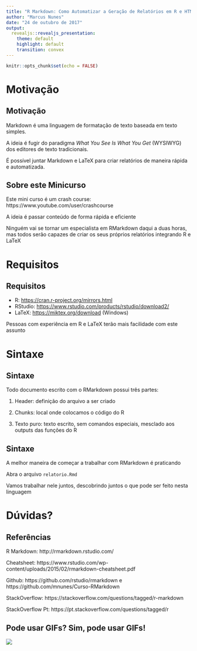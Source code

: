 ```yaml
---
title: "R Markdown: Como Automatizar a Geração de Relatórios em R e HTML"
author: "Marcus Nunes"
date: "24 de outubro de 2017"
output: 
  revealjs::revealjs_presentation:
    theme: default
    highlight: default
    transition: convex
---
```


```r
knitr::opts_chunk$set(echo = FALSE)
```

# Motivação

## Motivação

Markdown é uma linguagem de formatação de texto baseada em texto simples.

A ideia é fugir do paradigma *What You See Is What You Get* (WYSIWYG) dos editores de texto tradicionais.

É possível juntar Markdown e LaTeX para criar relatórios de maneira rápida e automatizada.

## Sobre este Minicurso

Este mini curso é um crash course: https://www.youtube.com/user/crashcourse

A ideia é passar conteúdo de forma rápida e eficiente

Ninguém vai se tornar um especialista em RMarkdown daqui a duas horas, mas todos serão capazes de criar os seus próprios relatórios integrando R e LaTeX

# Requisitos

## Requisitos

- R: <https://cran.r-project.org/mirrors.html>
- RStudio: <https://www.rstudio.com/products/rstudio/download2/>
- LaTeX: <https://miktex.org/download> (Windows)

Pessoas com experiência em R e LaTeX terão mais facilidade com este assunto


# Sintaxe

## Sintaxe

Todo documento escrito com o RMarkdown possui três partes:

1. Header: definição do arquivo a ser criado

2. Chunks: local onde colocamos o código do R

3. Texto puro: texto escrito, sem comandos especiais, mesclado aos outputs das funções do R


## Sintaxe

A melhor maneira de começar a trabalhar com RMarkdown é praticando

Abra o arquivo `relatorio.Rmd`

Vamos trabalhar nele juntos, descobrindo juntos o que pode ser feito nesta linguagem

# Dúvidas?

## Referências

R Markdown: http://rmarkdown.rstudio.com/

Cheatsheet: https://www.rstudio.com/wp-content/uploads/2015/02/rmarkdown-cheatsheet.pdf

Github: https://github.com/rstudio/rmarkdown e https://github.com/mnunes/Curso-RMarkdown

StackOverflow: https://stackoverflow.com/questions/tagged/r-markdown

StackOverflow Pt: https://pt.stackoverflow.com/questions/tagged/r

## Pode usar GIFs? Sim, pode usar GIFs!

![](CarltonBanks.gif)

